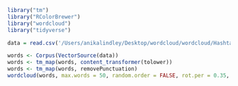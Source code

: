 ```r
library("tm")
library("RColorBrewer")
library("wordcloud")
library("tidyverse")
```


```r
data = read.csv('/Users/anikalindley/Desktop/wordcloud/wordcloud/Hashtags.csv', header = FALSE)


```

```r
words <- Corpus(VectorSource(data))
words <- tm_map(words, content_transformer(tolower))
words <- tm_map(words, removePunctuation)
wordcloud(words, max.words = 50, random.order = FALSE, rot.per = 0.35, use.r.layout = FALSE, col = c("#0066CC", "#00CCFF", "#333FF", "#3366FF", "#3366FF"))


```